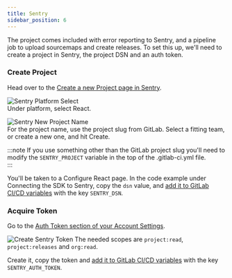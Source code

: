 ```yaml
---
title: Sentry
sidebar_position: 6
---
```


The project comes included with error reporting to Sentry, and a pipeline job to upload sourcemaps and create releases.
To set this up, we'll need to create a project in Sentry, the project DSN and an auth token.

### Create Project

Head over to the [Create a new Project page in Sentry](https://sentry.intility.no/organizations/intility/projects/new/).

![Sentry Platform Select](/img/sentry-new-platform.png)  
Under platform, select React.

![Sentry New Project Name](/img/sentry-new-name.png)  
For the project name, use the project slug from GitLab.
Select a fitting team, or create a new one, and hit Create.

:::note
If you use something other than the GitLab project slug
you'll need to modify the `SENTRY_PROJECT` variable in the top of the .gitlab-ci.yml file.  
:::

You'll be taken to a Configure React page.
In the code example under Connecting the SDK to Sentry, copy the `dsn` value, and [add it to GitLab CI/CD variables](/cra/configuration/gitlab#adding-cicd-variables) with the key `SENTRY_DSN`.

### Acquire Token

Go to the [Auth Token section of your Account Settings](https://sentry.intility.no/settings/account/api/auth-tokens/).

![Create Sentry Token](/img/sentry-token.png)
The needed scopes are `project:read`, `project:releases` and `org:read`.

Create it, copy the token and [add it to GitLab CI/CD variables](/cra/configuration/gitlab#adding-cicd-variables) with the key `SENTRY_AUTH_TOKEN`.
